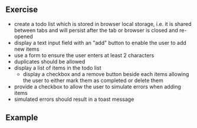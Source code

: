 
## Exercise

- create a todo list which is stored in browser local storage, i.e. it is shared
  between tabs and will persist after the tab or browser is closed and re-opened
- display a text input field with an "add" button to enable the user to add new
  items
- use a form to ensure the user enters at least 2 characters
- duplicates should be allowed
- display a list of items in the todo list
  - display a checkbox and a remove button beside each items allowing the user
    to either mark them as completed or delete them
- provide a checkbox to allow the user to simulate errors when adding items
- simulated errors should result in a toast message

## Example

<App />
